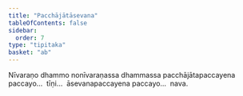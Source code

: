 ```yaml
---
title: "Pacchājātāsevana"
tableOfContents: false
sidebar:
  order: 7
type: "tipitaka"
basket: "ab"
---
```



<DynamicBreadcrumb />

<Division number="37">

<Paragraph number="1963">
Nīvaraṇo dhammo nonīvaraṇassa dhammassa pacchājātapaccayena paccayo…  tīṇi…  āsevanapaccayena paccayo…  nava.
</Paragraph>
</Division>